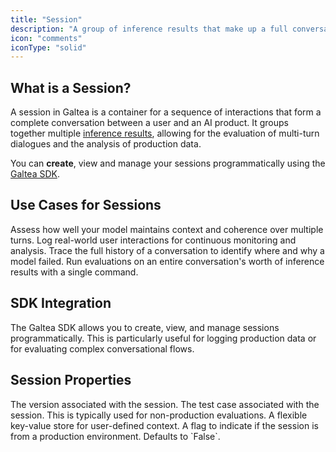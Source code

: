 ```yaml
---
title: "Session"
description: "A group of inference results that make up a full conversation"
icon: "comments"
iconType: "solid"
---
```



## What is a Session?

A session in Galtea is a container for a sequence of interactions that form a complete conversation between a user and an AI product. It groups together multiple [inference results](//concepts/product/inference-result), allowing for the evaluation of multi-turn dialogues and the analysis of production data.

You can **create**, view and manage your sessions programmatically using the [Galtea SDK](/sdk/api/session/service).

## Use Cases for Sessions

<CardGroup cols={2}>
  <Card title="Evaluate Conversations" icon="comments">
    Assess how well your model maintains context and coherence over multiple turns.
  </Card>
  <Card title="Monitor Production Data" icon="chart-line">
    Log real-world user interactions for continuous monitoring and analysis.
  </Card>
  <Card title="Debug Complex Interactions" icon="bug">
    Trace the full history of a conversation to identify where and why a model failed.
  </Card>
  <Card title="Batch Evaluations" icon="layer-group">
    Run evaluations on an entire conversation's worth of inference results with a single command.
  </Card>
</CardGroup>

## SDK Integration

The Galtea SDK allows you to create, view, and manage sessions programmatically. This is particularly useful for logging production data or for evaluating complex conversational flows.

<SDKSessionServiceCard />

## Session Properties

<ResponseField name="Version" type="Version" required>
  The version associated with the session.
</ResponseField>

<ResponseField name="Test Case" type="Test Case" optional>
  The test case associated with the session. This is typically used for non-production evaluations.
</ResponseField>

<ResponseField name="Context" type="dict" optional>
  A flexible key-value store for user-defined context.
</ResponseField>

<ResponseField name="is_production" type="boolean" optional>
  A flag to indicate if the session is from a production environment. Defaults to `False`.
</ResponseField>
